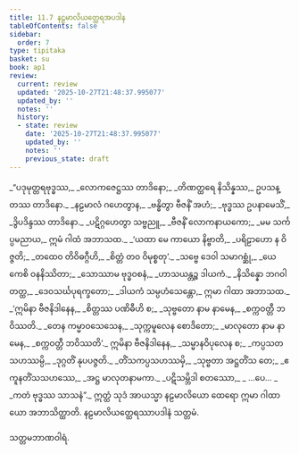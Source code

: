```yaml
---
title: 11.7 နဠမာလိယတ္ထေရအပဒါန
tableOfContents: false
sidebar:
  order: 7
type: tipitaka
basket: su
book: ap1
review:
  current: review
  updated: '2025-10-27T21:48:37.995077'
  updated_by: ''
  notes: ''
  history:
  - state: review
    date: '2025-10-27T21:48:37.995077'
    updated_by: ''
    notes: ''
    previous_state: draft
---
```



<ReviewStatus review={frontmatter.review} showDetails={true} />

<HypothesisAnnotation frontmatter={frontmatter} />

<DynamicBreadcrumb />

<Division number="36" book="ap1" e="ch" v="20" p="157">

<Paragraph number="1899" type="verses" book="ap1">
_“ပဒုမုတ္တရဗုဒ္ဓဿ,_  
_လောကဇေဋ္ဌဿ တာဒိနော;_  
_တိဏတ္ထရေ နိသိန္နဿ,_  
ဥပသန္တဿ တာဒိနော._  

</Paragraph>

</Division>
<Division number="37" book="ap1" e="ch" v="20" p="157">

<Paragraph number="1900" type="verses" book="ap1">
_နဠမာလံ ဂဟေတွာန,_  
_ဗန္ဓိတွာ ဗီဇနိံ အဟံ;_  
_ဗုဒ္ဓဿ ဥပနာမေသိံ,_  
_ဒွိပဒိန္ဒဿ တာဒိနော._  

</Paragraph>

</Division>
<Division number="38" book="ap1" e="ch" v="20" p="157">

<Paragraph number="1901" type="verses" book="ap1">
_ပဋိဂ္ဂဟေတွာ သဗ္ဗညူ,_  
_ဗီဇနိံ လောကနာယကော;_  
_မမ သင်္ကပ္ပမညာယ,_  
ဣမံ ဂါထံ အဘာသထ._  

</Paragraph>

</Division>
<Division number="39" book="ap1" e="ch" v="20" p="158">

<Paragraph number="1902" type="verses" book="ap1">
_‘ယထာ မေ ကာယော နိဗ္ဗာတိ,_  
_ပရိဠာဟော န ဝိဇ္ဇတိ;_  
_တထေဝ တိဝိဓဂ္ဂီဟိ,_  
_စိတ္တံ တဝ ဝိမုစ္စတု’._  

</Paragraph>

</Division>
<Division number="40" book="ap1" e="ch" v="20" p="158">

<Paragraph number="1903" type="verses" book="ap1">
_သဗ္ဗေ ဒေဝါ သမာဂစ္ဆုံ,_  
_ယေ ကေစိ ဝနနိဿိတာ;_  
_သောဿာမ ဗုဒ္ဓဝစနံ,_  
_ဟာသယန္တဉ္စ ဒါယကံ._  

</Paragraph>

</Division>
<Division number="41" book="ap1" e="ch" v="20" p="158">

<Paragraph number="1904" type="verses" book="ap1">
_နိသိန္နော ဘဂဝါ တတ္ထ,_  
_ဒေဝသင်္ဃပုရက္ခတော;_  
_ဒါယကံ သမ္ပဟံသေန္တော,_  
ဣမာ ဂါထာ အဘာသထ._  

</Paragraph>

</Division>
<Division number="42" book="ap1" e="ch" v="20" p="158">

<Paragraph number="1905" type="verses" book="ap1">
_‘ဣမိနာ ဗီဇနိဒါနေန,_  
_စိတ္တဿ ပဏိဓီဟိ စ;_  
_သုဗ္ဗတော နာမ နာမေန,_  
_စက္ကဝတ္တီ ဘဝိဿတိ._  

</Paragraph>

</Division>
<Division number="43" book="ap1" e="ch" v="20" p="158">

<Paragraph number="1906" type="verses" book="ap1">
_တေန ကမ္မာဝသေသေန,_  
_သုက္ကမူလေန စောဒိတော;_  
_မာလုတော နာမ နာမေန,_  
_စက္ကဝတ္တီ ဘဝိဿတိ’._  

</Paragraph>

</Division>
<Division number="44" book="ap1" e="ch" v="20" p="158">

<Paragraph number="1907" type="verses" book="ap1">
ဣမိနာ ဗီဇနိဒါနေန,_  
_သမ္မာနဝိပုလေန စ;_  
_ကပ္ပသတသဟဿမ္ပိ,_  
_ဒုဂ္ဂတိံ နုပပဇ္ဇတိ._  

</Paragraph>

</Division>
<Division number="45" book="ap1" e="ch" v="20" p="158">

<Paragraph number="1908" type="verses" book="ap1">
_တိံသကပ္ပသဟဿမှိ,_  
_သုဗ္ဗတာ အဋ္ဌတိံသ တေ;_  
_ဧကူနတိံသသဟဿေ,_  
_အဋ္ဌ မာလုတနာမကာ._  

</Paragraph>

</Division>
<Division number="46" book="ap1" e="ch" v="20" p="158">

<Paragraph number="1909" type="verses" book="ap1">
_ပဋိသမ္ဘိဒါ စတဿော,_  
_ …ပေ… _  
_ကတံ ဗုဒ္ဓဿ သာသနံ”._  

</Paragraph>

<Paragraph number="1910" book="ap1">
ဣတ္ထံ သုဒံ အာယသ္မာ နဠမာလိယော ထေရော ဣမာ ဂါထာယော အဘာသိတ္ထာတိ.

</Paragraph>
</Division>

<Paragraph number="1911" type="center" book="ap1">
နဠမာလိယတ္ထေရဿာပဒါနံ သတ္တမံ.

  
သတ္တမဘာဏဝါရံ.
</Paragraph>